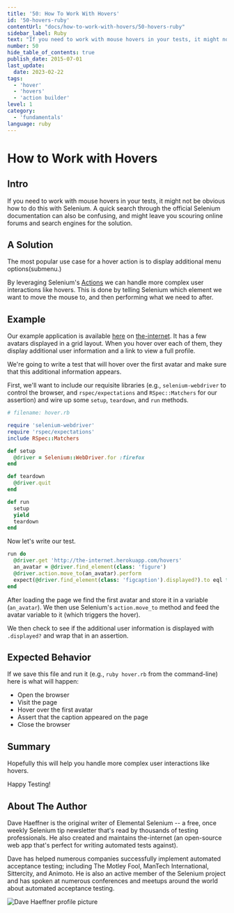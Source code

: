 ```yaml
---
title: '50: How To Work With Hovers'
id: '50-hovers-ruby'
contentUrl: "docs/how-to-work-with-hovers/50-hovers-ruby"
sidebar_label: Ruby
text: "If you need to work with mouse hovers in your tests, it might not be obvious how to do this with Selenium. A quick search through the official Selenium documentation can also be confusing, and might leave you scouring online forums and search engines for the solution."
number: 50
hide_table_of_contents: true
publish_date: 2015-07-01
last_update:
  date: 2023-02-22
tags:
  - 'hover'
  - 'hovers'
  - 'action builder'
level: 1
category:
  - 'fundamentals'
language: ruby
---
```


# How to Work with Hovers

## Intro

If you need to work with mouse hovers in your tests, it might not be obvious how to do this with Selenium. A quick search through the official Selenium documentation can also be confusing, and might leave you scouring online forums and search engines for the solution.

## A Solution

The most popular use case for a hover action is to display additional menu options(submenu.)

By leveraging Selenium's [Actions](https://seleniumhq.github.io/selenium/docs/api/rb/Selenium/WebDriver/ActionBuilder.html) we can handle more complex user interactions like hovers. This is done by telling Selenium which element we want to move the mouse to, and then performing what we need to after.

## Example

Our example application is available [here](http://the-internet.herokuapp.com/hovers) on [the-internet](http://github.com/tourdedave/the-internet). It has a few avatars displayed in a grid layout. When you hover over each of them, they display additional user information and a link to view a full profile.

We're going to write a test that will hover over the first avatar and make sure that this additional information appears.

First, we'll want to include our requisite libraries (e.g., `selenium-webdriver` to control the browser, and `rspec/expectations` and `RSpec::Matchers` for our assertion) and wire up some `setup`, `teardown`, and `run` methods.

```ruby
# filename: hover.rb

require 'selenium-webdriver'
require 'rspec/expectations'
include RSpec::Matchers

def setup
  @driver = Selenium::WebDriver.for :firefox
end

def teardown
  @driver.quit
end

def run
  setup
  yield
  teardown
end
```

Now let's write our test.

```ruby
run do
  @driver.get 'http://the-internet.herokuapp.com/hovers'
  an_avatar = @driver.find_element(class: 'figure')
  @driver.action.move_to(an_avatar).perform
  expect(@driver.find_element(class: 'figcaption').displayed?).to eql true
end
```

After loading the page we find the first avatar and store it in a variable (`an_avatar`). We then use Selenium's `action.move_to` method and feed the avatar variable to it (which triggers the hover).

We then check to see if the additional user information is displayed with `.displayed?` and wrap that in an assertion.

## Expected Behavior

If we save this file and run it (e.g., `ruby hover.rb` from the command-line) here is what will happen:

+ Open the browser
+ Visit the page
+ Hover over the first avatar
+ Assert that the caption appeared on the page
+ Close the browser


## Summary

Hopefully this will help you handle more complex user interactions like hovers.

Happy Testing!

## About The Author

Dave Haeffner is the original writer of Elemental Selenium -- a free, once weekly Selenium tip newsletter that's read by thousands of testing professionals. He also created and maintains the-internet (an open-source web app that's perfect for writing automated tests against).

Dave has helped numerous companies successfully implement automated acceptance testing; including The Motley Fool, ManTech International, Sittercity, and Animoto. He is also an active member of the Selenium project and has spoken at numerous conferences and meetups around the world about automated acceptance testing.

![Dave Haeffner profile picture](/img/authors/dave-haeffner.jpeg#author-img 'a title')
